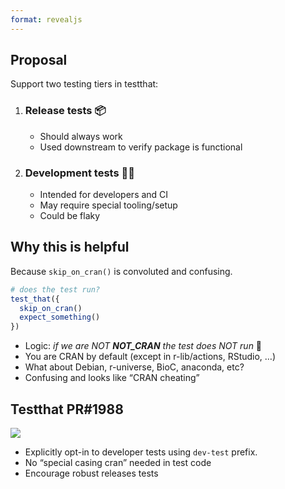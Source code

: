 ```yaml
---
format: revealjs
---
```



## Proposal

Support two testing tiers in testthat:

  1. ### Release tests 📦 
     - Should always work
     - Used downstream to verify package is functional
  2. ### Development tests 👩‍💻
     - Intended for developers and CI
     - May require special tooling/setup
     - Could be flaky

## Why this is helpful

Because `skip_on_cran()` is convoluted and confusing.


```r
# does the test run?
test_that({
  skip_on_cran()
  expect_something()
})
```
::: {.incremental}

  - Logic: *if we are NOT __NOT_CRAN__ the test does NOT run* 🤯
  - You are CRAN by default (except in r-lib/actions, RStudio, ...)
  - What about Debian, r-universe, BioC, anaconda, etc?
  - Confusing and looks like "CRAN cheating"
:::


## Testthat PR#1988

![](devtest.png)

 - Explicitly opt-in to developer tests using `dev-test` prefix.
 - No "special casing cran" needed in test code
 - Encourage robust releases tests
